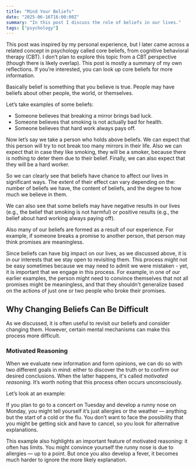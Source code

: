 ```yaml
---
title: "Mind Your Beliefs"
date: "2025-06-16T16:00:00Z"
summary: "In this post I discuss the role of beliefs in our lives."
tags: ["psychology"]
---
```


This post was inspired by my personal experience, but I later came across a related concept in psychology called core beliefs, from cognitive behavioral therapy (CBT). I don’t plan to explore this topic from a CBT perspective (though there is likely overlap). This post is mostly a summary of my own reflections. If you’re interested, you can look up core beliefs for more information. 

Basically belief is something that you believe is true. People may have beliefs about other people, the world, or
themselves.

Let’s take examples of some beliefs:

- Someone believes that breaking a mirror brings bad luck.
- Someone believes that smoking is not actually bad for health.
- Someone believes that hard work always pays off.

Now let’s say we take a person who holds above beliefs. We can expect
that this person will try to not break too many mirrors in their life. Also we
can expect that in case they like smoking, they will be a smoker, because
there is nothing to deter them due to their belief. Finally, we can
also expect that they will be a hard worker.

So we can clearly see that beliefs have chance to affect our lives in significant
ways. The extent of their effect can vary depending on the: number of beliefs we have,
the content of beliefs, and the degree to how much we believe in them.

We can also see that some beliefs may have negative results in our lives (e.g.,
the belief that smoking is not harmful) or positive results (e.g., the belief
about hard working always paying off).

Also many of our beliefs are formed as a result of our experience. For
example, if someone breaks a promise to another person, that person may
think promises are meaningless.

Since beliefs can have big impact on our lives, as we discussed above,
it is in our interests that we stay open to revisiting them. This process
might not be easy sometimes because we may need to admit we were mistaken - yet, it is important that we engage in this process.
For example, in one of our earlier examples, the person might need to convince themselves that not all promises might be meaningless,
and that they shouldn't generalize based on the actions of just one or two people
who broke their promises.

## Why Changing Beliefs Can Be Difficult

As we discussed, it is often useful to revisit our beliefs and consider changing them. However, certain mental mechanisms can make this process more difficult.

### Motivated Reasoning

When we evaluate new information and form opinions, we can do so with two different goals in mind: either to discover the truth or to confirm our desired conclusions. When the latter happens, it's called _motivated reasoning_. It’s worth noting that this process often occurs unconsciously.

Let’s look at an example:

If you plan to go to a concert on Tuesday and develop a runny nose on Monday, you might tell yourself it’s just allergies or the weather — anything but the start of a cold or the flu. You don’t want to face the possibility that you might be getting sick and have to cancel, so you look for alternative explanations.

This example also highlights an important feature of motivated reasoning: it often has limits. You might convince yourself the runny nose is due to allergies — up to a point. But once you also develop a fever, it becomes much harder to ignore the more likely explanation.



